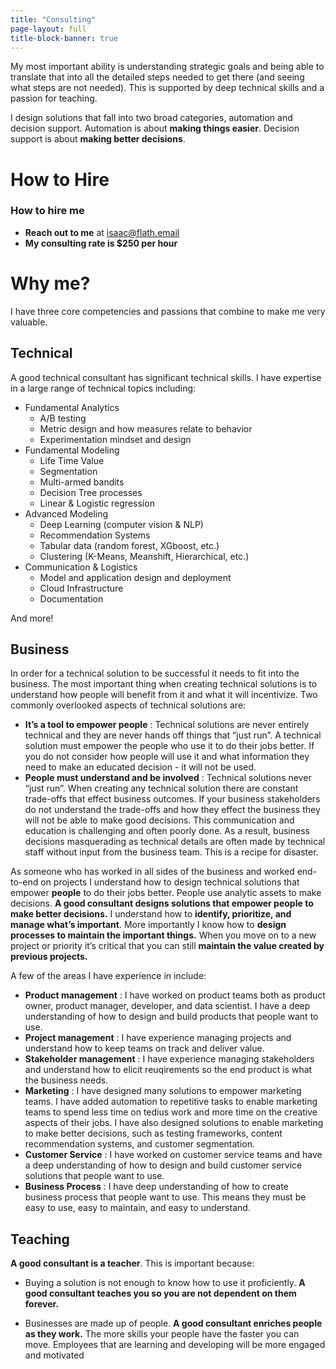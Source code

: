 ```yaml
---
title: "Consulting"
page-layout: full
title-block-banner: true
---
```


My most important ability is understanding strategic goals and being able to translate that into all the detailed steps needed to get there (and seeing what steps are not needed).  This is supported by deep technical skills and a passion for teaching.

I design solutions that fall into two broad categories, automation and decision support.  Automation is about **making things easier**.  Decision support is about **making better decisions**.

# How to Hire

:::{.callout-note}

### How to hire me

+ **Reach out to me** at <isaac@flath.email>
+ **My consulting rate is $250 per hour**
:::

# Why me?

I have three core competencies and passions that combine to make me very valuable.

:::{.callout-tip}

## Technical

A good technical consultant has significant technical skills.  I have expertise in a large range of technical topics including:

+ Fundamental Analytics
    + A/B testing
    + Metric design and how measures relate to behavior
    + Experimentation mindset and design
+ Fundamental Modeling
    + Life Time Value
    + Segmentation
    + Multi-armed bandits
    + Decision Tree processes
    + Linear & Logistic regression
+ Advanced Modeling
    + Deep Learning (computer vision & NLP)
    + Recommendation Systems
    + Tabular data (random forest, XGboost, etc.)
    + Clustering (K-Means, Meanshift, Hierarchical, etc.)
+ Communication & Logistics
    + Model and application design and deployment
    + Cloud Infrastructure
    + Documentation

And more!

:::
    

:::{.callout-tip}
## Business

In order for a technical solution to be successful it needs to fit into the business.  The most important thing when creating technical solutions is to understand how people will benefit from it and what it will incentivize.  Two commonly overlooked aspects of technical solutions are:

+ **It's a tool to empower people** : Technical solutions are never entirely technical and they are never hands off things that "just run".  A technical solution must empower the people who use it to do their jobs better.  If you do not consider how people will use it and what information they need to make an educated decision - it will not be used.
+ **People must understand and be involved** : Technical solutions never "just run".  When creating any technical solution there are constant trade-offs that effect business outcomes.  If your business stakeholders do not understand the trade-offs and how they effect the business they will not be able to make good decisions.  This communication and education is challenging and often poorly done.  As a result, business decisions masquerading as technical details are often made by technical staff without input from the business team.  This is a recipe for disaster.

As someone who has worked in all sides of the business and worked end-to-end on projects I understand how to design technical solutions that empower **people** to do their jobs better.  People use analytic assets to make decisions.  **A good consultant designs solutions that empower people to make better decisions.** I understand how to **identify, prioritize, and manage what's important**.  More importantly I know how to **design processes to maintain the important things.**  When you move on to a new project or priority it's critical that you can still **maintain the value created by previous projects.**

A few of the areas I have experience in include: 

+ **Product management** : I have worked on product teams both as product owner, product manager, developer, and data scientist.  I have a deep understanding of how to design and build products that people want to use.
+ **Project management** : I have experience managing projects and understand how to keep teams on track and deliver value.
+ **Stakeholder management** : I have experience managing stakeholders and understand how to elicit reuqirements so the end product is what the business needs.
+ **Marketing** : I have designed many solutions to empower marketing teams.  I have added automation to repetitive tasks to enable marketing teams to spend less time on tedius work and more time on the creative aspects of their jobs.  I have also designed solutions to enable marketing to make better decisions, such as testing frameworks, content recommendation systems, and customer segmentation.
+ **Customer Service** : I have worked on customer service teams and have a deep understanding of how to design and build customer service solutions that people want to use.  
+ **Business Process** : I have deep understanding of how to create business process that people want to use.  This means they must be easy to use, easy to maintain, and easy to understand.
:::


:::{.callout-tip}
## Teaching

**A good consultant is a teacher**.  This is important because:

+ Buying a solution is not enough to know how to use it proficiently.  **A good consultant teaches you so you are not dependent on them forever.**

+ Businesses are made up of people.  **A good consultant enriches people as they work.**   The more skills your people have the faster you can move.  Employees that are learning and developing will be more engaged and motivated

:::


